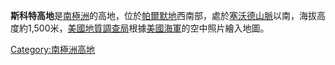 {{coord|72|42|S|66|5|W|display=title}}

'''斯科特高地'''是[[南極洲|南極洲]]的高地，位於[[帕爾默地|帕爾默地]]西南部，處於[[塞沃德山脈|塞沃德山脈]]以南，海拔高度約1,500米，[[美國地質調查局|美國地質調查局]]根據[[美國海軍|美國海軍]]的空中照片繪入地圖。

{{Antarctica-geo-stub}}
[[Category:南極洲高地|Category:南極洲高地]]